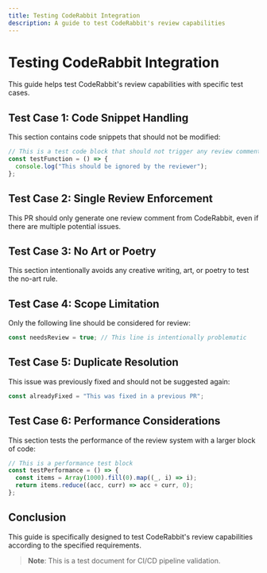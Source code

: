 ```yaml
---
title: Testing CodeRabbit Integration
description: A guide to test CodeRabbit's review capabilities
---
```


# Testing CodeRabbit Integration

This guide helps test CodeRabbit's review capabilities with specific test cases.

## Test Case 1: Code Snippet Handling

This section contains code snippets that should not be modified:

```typescript
// This is a test code block that should not trigger any review comments
const testFunction = () => {
  console.log("This should be ignored by the reviewer");
};
```

## Test Case 2: Single Review Enforcement

This PR should only generate one review comment from CodeRabbit, even if there are multiple potential issues.

## Test Case 3: No Art or Poetry

This section intentionally avoids any creative writing, art, or poetry to test the no-art rule.

## Test Case 4: Scope Limitation

Only the following line should be considered for review:

```typescript
const needsReview = true; // This line is intentionally problematic
```

## Test Case 5: Duplicate Resolution

This issue was previously fixed and should not be suggested again:

```typescript
const alreadyFixed = "This was fixed in a previous PR";
```

## Test Case 6: Performance Considerations

This section tests the performance of the review system with a larger block of code:

```typescript
// This is a performance test block
const testPerformance = () => {
  const items = Array(1000).fill(0).map((_, i) => i);
  return items.reduce((acc, curr) => acc + curr, 0);
};
```

## Conclusion

This guide is specifically designed to test CodeRabbit's review capabilities according to the specified requirements.

> **Note**: This is a test document for CI/CD pipeline validation.
